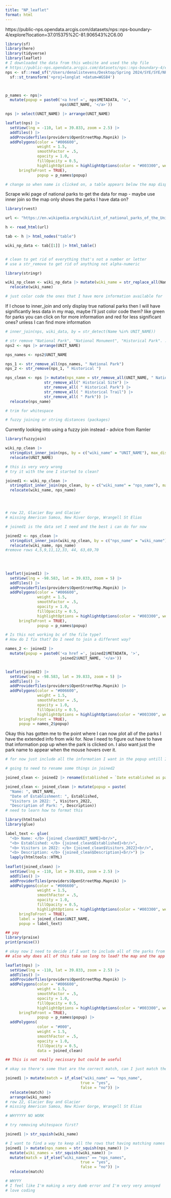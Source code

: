 ```yaml
---
title: "NP_leaflet"
format: html
---
```


https://public-nps.opendata.arcgis.com/datasets/nps::nps-boundary-4/explore?location=37.015375%2C-81.906543%2C6.00

```r
library(sf)
library(here)
library(tidyverse)
library(leaflet)
# I downloaded the data from this website and used the shp file 
# https://public-nps.opendata.arcgis.com/datasets/nps::nps-boundary-4/explore?location=37.015375%2C-81.906543%2C6.00
nps <- sf::read_sf("/Users/denalistevens/Desktop/Spring 2024/SYE/SYE/NPS_shape/nps_boundary.shp") |>
  sf::st_transform('+proj=longlat +datum=WGS84')



p_names <- nps|>
  mutate(popup = paste0('<a href =', nps$METADATA, '>',
                        nps$UNIT_NAME, '</a>'))

nps |> select(UNIT_NAME) |> arrange(UNIT_NAME)
```

```r
leaflet(nps) |>
  setView(lng = -110, lat = 39.833, zoom = 2.5) |>
  addTiles() |>
  addProviderTiles(providers$OpenStreetMap.Mapnik) |>
  addPolygons(color = "#006600",
              weight = 1.5,
              smoothFactor = .5,
              opacity = 1.0, 
              fillOpacity = 0.5,
              highlightOptions = highlightOptions(color = "#003300", weight = 2,
      bringToFront = TRUE),
              popup = p_names$popup)

# change so when name is clicked on, a table appears below the map displaying information about the park that's been clicked 
```

Scrape wiki page of national parks to get the data for map
 - maybe use inner join so the map only shows the parks I have data on? 
 
```r
library(rvest)

url <- "https://en.wikipedia.org/wiki/List_of_national_parks_of_the_United_States"

h <- read_html(url)

tab <- h |> html_nodes("table")

wiki_np_data <- tab[[1]] |> html_table()


# clean to get rid of everything that's not a number or letter
# use a str_remove to get rid of anything not alpha-numeric 

library(stringr)

wiki_np_clean <- wiki_np_data |> mutate(wiki_name = str_replace_all(Name, "[^[:alnum:]]", " ")) |>
  relocate(wiki_name)

# just color code the ones that I have more information available for
```

If I chose to inner_join and only display true national parks then I will have significantly less data in my map, maybe I'll just color code them? like green for parks you can click on for more  information and red for less significant ones? unless I can find more information 
```r
# inner_join(nps, wiki_data, by = str_detect(Name %in% UNIT_NAME))

# str remove "National Park", "National Monument", "Historical Park". . 
nps2 <- nps |> arrange(UNIT_NAME)

nps_names <- nps2$UNIT_NAME

nps_1 <- str_remove_all(nps_names, " National Park")
nps_2 <- str_remove(nps_1, " Historical ")

nps_clean <- nps |> mutate(nps_name = str_remove_all(UNIT_NAME, " National") |>
                 str_remove_all(" Historical Site") |> 
                 str_remove_all( " Historical Park") |>
                 str_remove_all( " Historical Trail") |>
                 str_remove_all( " Park")) |>
  relocate(nps_name)

# trim for whitespace

# fuzzy joining or string distances (packages)

```

Currently looking into using a fuzzy join instead - advice from Ramler 
```r
library(fuzzyjoin)

wiki_np_clean |>
  stringdist_inner_join(nps, by = c("wiki_name" = "UNIT_NAME"), max_dist = 5) |> 
  relocate(UNIT_NAME)

# this is very very wrong 
# try it with the one I started to clean?

joined1 <- wiki_np_clean |>
  stringdist_inner_join(nps_clean, by = c("wiki_name" = "nps_name"), max_dist = 3) |>
  relocate(wiki_name, nps_name)




# row 22, Glacier Bay and Glacier 
# missing American Samoa, New River Gorge, Wrangell St Elias

# joined1 is the data set I need and the best i can do for now 

joined2 <- nps_clean |>
  stringdist_inner_join(wiki_np_clean, by = c("nps_name" = "wiki_name"), max_dist = 4) |>
  relocate(wiki_name, nps_name) 
#remove rows 4,5,9,11,12,33, 44, 63,69,70
  
  
  
```


```r
leaflet(joined1) |>
  setView(lng = -98.583, lat = 39.833, zoom = 5) |>
  addTiles() |>
  addProviderTiles(providers$OpenStreetMap.Mapnik) |>
  addPolygons(color = "#006600",
              weight = 1.5,
              smoothFactor = .5,
              opacity = 1.0, 
              fillOpacity = 0.5,
              highlightOptions = highlightOptions(color = "#003300", weight = 2,
      bringToFront = TRUE),
              popup = p_names$popup)

# Is this not working bc of the file type? 
# How do I fix that? Do I need to join a different way? 
```

```r
names_2 <- joined2 |>
  mutate(popup = paste0('<a href =', joined2$METADATA, '>',
                        joined2$UNIT_NAME, '</a>'))


leaflet(joined2) |>
  setView(lng = -98.583, lat = 39.833, zoom = 5) |>
  addTiles() |>
  addProviderTiles(providers$OpenStreetMap.Mapnik) |>
  addPolygons(color = "#006600",
              weight = 1.5,
              smoothFactor = .5,
              opacity = 1.0, 
              fillOpacity = 0.5,
              highlightOptions = highlightOptions(color = "#003300", weight = 2,
      bringToFront = TRUE),
      popup = names_2$popup)
```

Okay this has gotten me to the point where I can now plot all of the parks I have the extended info from wiki for. Now I need to figure out have to have that information pop up when the park is clicked on. I also want just the park name to appear when the mouse hovers over it. 
```r
# for now just include all the information I want in the popup untill I can figure out a table 

# going to need to rename some things in joined2

joined_clean <- joined2 |> rename(Established = `Date established as park[12]`, Area = `Area (2023)[8]`, Visitors_2022 = `Recreation visitors (2022)[11]`) 

joined_clean <- joined_clean |> mutate(popup = paste(
  "Name: ", UNIT_NAME,
  "Date of Establishment: ", Established,
  "Visitors in 2022: ", Visitors_2022,
  "Description of Park: ", Description))
# need to learn how to format this 

library(htmltools)
library(glue)

label_text <- glue(
  "<b> Name: </b> {joined_clean$UNIT_NAME}<br/>",
  "<b> Established: </b> {joined_clean$Established}<br/>",
  "<b> Visitors in 2022: </b> {joined_clean$Visitors_2022}<br/>",
  "<b> Description: </b> {joined_clean$Description}<br/>") |>
  lapply(htmltools::HTML)
  
leaflet(joined_clean) |>
  setView(lng = -110, lat = 39.833, zoom = 2.5) |>
  addTiles() |>
  addProviderTiles(providers$OpenStreetMap.Mapnik) |>
  addPolygons(color = "#006600",
              weight = 1.5,
              smoothFactor = .5,
              opacity = 1.0, 
              fillOpacity = 0.5,
              highlightOptions = highlightOptions(color = "#003300", weight = 2,
      bringToFront = TRUE),
      label = joined_clean$UNIT_NAME,
      popup = label_text)

## yay
library(praise)
print(praise())

# okay now I need to decide if I want to include all of the parks from my origional data set and maybe color code the ones I have more information on? Or just include the ones I have the additional information for..
## also why does all of this take so long to load? the map and the app 
```

```r
leaflet(nps) |>
  setView(lng = -110, lat = 39.833, zoom = 2.5) |>
  addTiles() |>
  addProviderTiles(providers$OpenStreetMap.Mapnik) |>
  addPolygons(color = "#006600",
              weight = 1.5,
              smoothFactor = .5,
              opacity = 1.0, 
              fillOpacity = 0.5,
              highlightOptions = highlightOptions(color = "#003300", weight = 2,
      bringToFront = TRUE),
              popup = p_names$popup) |>
  addPolygons(
              color = "#000",
              weight = 1.5,
              smoothFactor = .5,
              opacity = 1.0, 
              fillOpacity = 0.5,
              data = joined_clean)
```






















```r
## This is not really necissary but could be useful

# okay so there's some that are the correct match, can I just match them using an if statement?? 

joined1 |> mutate(match = if_else("wiki_name" == "nps_name",
                                 true = "yes",
                                 false = "no")) |>
  relocate(match) |>
  arrange(wiki_name) 
# row 22, Glacier Bay and Glacier 
# missing American Samoa, New River Gorge, Wrangell St Elias

# WHYYYYY NO WORK

# try removing whitespace first? 

joined1 |> str_squish(wiki_name)

# I want to find a way to keep all the rows that having matching names from nps and wiki, just to see where I'm at
joined1 |> mutate(nps_names = str_squish(nps_name)) |> 
  mutate(wiki_names = str_squish(wiki_name)) |>
  mutate(match = if_else("wiki_names" == "nps_names",
                                 true = "yes",
                                 false = "no")) |>
  relocate(match)

# WHYYY
# I feel like I'm making a very dumb error and I'm very very annoyed 
# love coding 
```

 
 

